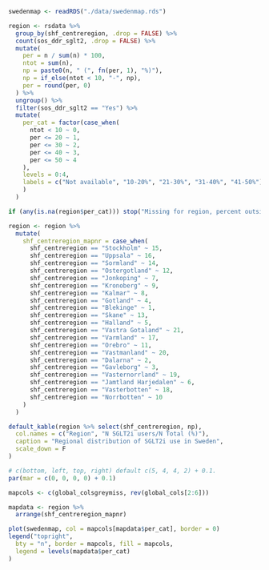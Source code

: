 
```r

swedenmap <- readRDS("./data/swedenmap.rds")

region <- rsdata %>%
  group_by(shf_centreregion, .drop = FALSE) %>%
  count(sos_ddr_sglt2, .drop = FALSE) %>%
  mutate(
    per = n / sum(n) * 100,
    ntot = sum(n),
    np = paste0(n, " (", fn(per, 1), "%)"),
    np = if_else(ntot < 10, "-", np),
    per = round(per, 0)
  ) %>%
  ungroup() %>%
  filter(sos_ddr_sglt2 == "Yes") %>%
  mutate(
    per_cat = factor(case_when(
      ntot < 10 ~ 0,
      per <= 20 ~ 1,
      per <= 30 ~ 2,
      per <= 40 ~ 3,
      per <= 50 ~ 4
    ),
    levels = 0:4,
    labels = c("Not available", "10-20%", "21-30%", "31-40%", "41-50%")
    )
  )

if (any(is.na(region$per_cat))) stop("Missing for region, percent outside range")

region <- region %>%
  mutate(
    shf_centreregion_mapnr = case_when(
      shf_centreregion == "Stockholm" ~ 15,
      shf_centreregion == "Uppsala" ~ 16,
      shf_centreregion == "Sormland" ~ 14,
      shf_centreregion == "Ostergotland" ~ 12,
      shf_centreregion == "Jonkoping" ~ 7,
      shf_centreregion == "Kronoberg" ~ 9,
      shf_centreregion == "Kalmar" ~ 8,
      shf_centreregion == "Gotland" ~ 4,
      shf_centreregion == "Blekinge" ~ 1,
      shf_centreregion == "Skane" ~ 13,
      shf_centreregion == "Halland" ~ 5,
      shf_centreregion == "Vastra Gotaland" ~ 21,
      shf_centreregion == "Varmland" ~ 17,
      shf_centreregion == "Orebro" ~ 11,
      shf_centreregion == "Vastmanland" ~ 20,
      shf_centreregion == "Dalarna" ~ 2,
      shf_centreregion == "Gavleborg" ~ 3,
      shf_centreregion == "Vasternorrland" ~ 19,
      shf_centreregion == "Jamtland Harjedalen" ~ 6,
      shf_centreregion == "Vasterbotten" ~ 18,
      shf_centreregion == "Norrbotten" ~ 10
    )
  )

default_kable(region %>% select(shf_centreregion, np),
  col.names = c("Region", "N SGLT2i users/N Total (%)"),
  caption = "Regional distribution of SGLT2i use in Sweden",
  scale_down = F
)
```

```r


# c(bottom, left, top, right) default c(5, 4, 4, 2) + 0.1.
par(mar = c(0, 0, 0, 0) + 0.1)

mapcols <- c(global_colsgreymiss, rev(global_cols[2:6]))

mapdata <- region %>%
  arrange(shf_centreregion_mapnr)

plot(swedenmap, col = mapcols[mapdata$per_cat], border = 0)
legend("topright",
  bty = "n", border = mapcols, fill = mapcols,
  legend = levels(mapdata$per_cat)
)
```
